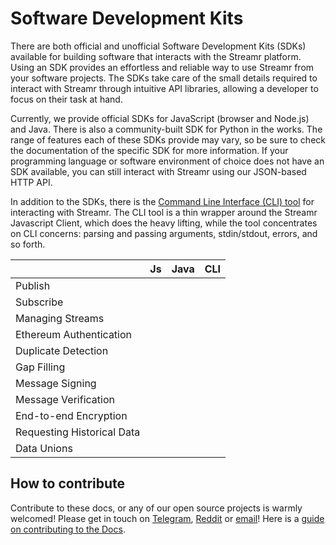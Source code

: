 



# Software Development Kits
There are both official and unofficial Software Development Kits (SDKs) available for building software that interacts with the Streamr platform. Using an SDK provides an effortless and reliable way to use Streamr from your software projects. The SDKs take care of the small details required to interact with Streamr through intuitive API libraries, allowing a developer to focus on their task at hand.

Currently, we provide official SDKs for JavaScript (browser and Node.js) and Java. There is also a community-built SDK for Python in the works. The range of features each of these SDKs provide may vary, so be sure to check the documentation of the specific SDK for more information. If your programming language or software environment of choice does not have an SDK available, you can still interact with Streamr using our <Link to={docsLinks.api}>JSON-based HTTP API</Link>.

In addition to the SDKs, there is the <a target="_blank" href={routes.misc.cliTool()}>Command Line Interface (CLI) tool</a> for interacting with Streamr. The CLI tool is a thin wrapper around the <Link to={docsLinks.javascriptSdk}>Streamr Javascript Client</Link>, which does the heavy lifting, while the tool concentrates on CLI concerns: parsing and passing arguments, stdin/stdout, errors, and so forth.

<table className={cx(docsStyles.striped, sdkStyles.matrix)}>
    <thead>
        <tr>
            <th></th>
            <th>Js</th>
            <th>Java</th>
            <th>CLI</th>
        </tr>
    </thead>
    <tbody>
        <tr>
            <td>Publish</td>
            <td><SvgIcon name="tick" className={sdkStyles.tick}/></td>
            <td><SvgIcon name="tick" className={sdkStyles.tick}/></td>
            <td><SvgIcon name="tick" className={sdkStyles.tick}/></td>
        </tr>
        <tr>
            <td>Subscribe</td>
            <td><SvgIcon name="tick" className={sdkStyles.tick}/></td>
            <td><SvgIcon name="tick" className={sdkStyles.tick}/></td>
            <td><SvgIcon name="tick" className={sdkStyles.tick}/></td>
        </tr>
        <tr>
            <td>Managing Streams</td>
            <td><SvgIcon name="tick" className={sdkStyles.tick}/></td>
            <td><SvgIcon name="tick" className={sdkStyles.tick}/></td>
            <td><SvgIcon name="crossMedium" className={sdkStyles.cross}/></td>
        </tr>
        <tr>
            <td>Ethereum Authentication</td>
            <td><SvgIcon name="tick" className={sdkStyles.tick}/></td>
            <td><SvgIcon name="tick" className={sdkStyles.tick}/></td>
            <td><SvgIcon name="tick" className={sdkStyles.tick}/></td>
        </tr>
        <tr>
            <td>Duplicate Detection</td>
            <td><SvgIcon name="tick" className={sdkStyles.tick}/></td>
            <td><SvgIcon name="tick" className={sdkStyles.tick}/></td>
            <td><SvgIcon name="tick" className={sdkStyles.tick}/></td>
        </tr>
        <tr>
            <td>Gap Filling</td>
            <td><SvgIcon name="tick" className={sdkStyles.tick}/></td>
            <td><SvgIcon name="tick" className={sdkStyles.tick}/></td>
            <td><SvgIcon name="tick" className={sdkStyles.tick}/></td>
        </tr>
        <tr>
            <td>Message Signing</td>
            <td><SvgIcon name="tick" className={sdkStyles.tick}/></td>
            <td><SvgIcon name="tick" className={sdkStyles.tick}/></td>
            <td><SvgIcon name="crossMedium" className={sdkStyles.cross}/></td>
        </tr>
        <tr>
            <td>Message Verification</td>
            <td><SvgIcon name="tick" className={sdkStyles.tick}/></td>
            <td><SvgIcon name="tick" className={sdkStyles.tick}/></td>
            <td><SvgIcon name="tick" className={sdkStyles.tick}/></td>
        </tr>
        <tr>
            <td>End-to-end Encryption</td>
            <td><SvgIcon name="tick" className={sdkStyles.tick}/></td>
            <td><SvgIcon name="tick" className={sdkStyles.tick}/></td>
            <td><SvgIcon name="crossMedium" className={sdkStyles.cross}/></td>
        </tr>
        <tr>
            <td>Requesting Historical Data</td>
            <td><SvgIcon name="tick" className={sdkStyles.tick}/></td>
            <td><SvgIcon name="tick" className={sdkStyles.tick}/></td>
            <td><SvgIcon name="tick" className={sdkStyles.tick}/></td>
        </tr>
        <tr>
            <td>Data Unions</td>
            <td><SvgIcon name="tick" className={sdkStyles.tick}/></td>
            <td><SvgIcon name="crossMedium" className={sdkStyles.cross}/></td>
            <td><SvgIcon name="crossMedium" className={sdkStyles.cross}/></td>
        </tr>
    </tbody>
</table>

## How to contribute
Contribute to these docs, or any of our open source projects is warmly welcomed!
Please get in touch on [Telegram](https://t.me/streamrdata), [Reddit](https://www.reddit.com/r/streamr/) or [email](mailto:contact@streamr.com)! Here is a <a href="https://github.com/streamr-dev/streamr-platform/blob/master/app/src/docs/docsEditingGuide.md">guide on contributing to the Docs</a>.
